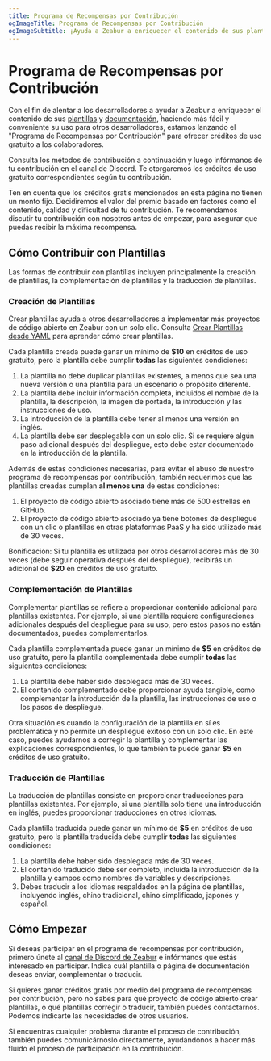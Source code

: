 ```yaml
---
title: Programa de Recompensas por Contribución
ogImageTitle: Programa de Recompensas por Contribución
ogImageSubtitle: ¡Ayuda a Zeabur a enriquecer el contenido de sus plantillas y documentación y gana créditos de uso gratis!
---
```


# Programa de Recompensas por Contribución

Con el fin de alentar a los desarrolladores a ayudar a Zeabur a enriquecer el contenido de sus [plantillas](https://zeabur.com/templates) y [documentación](https://zeabur.com/docs), haciendo más fácil y conveniente su uso para otros desarrolladores, estamos lanzando el "Programa de Recompensas por Contribución" para ofrecer créditos de uso gratuito a los colaboradores.

Consulta los métodos de contribución a continuación y luego infórmanos de tu contribución en el canal de Discord. Te otorgaremos los créditos de uso gratuito correspondientes según tu contribución.

Ten en cuenta que los créditos gratis mencionados en esta página no tienen un monto fijo. Decidiremos el valor del premio basado en factores como el contenido, calidad y dificultad de tu contribución. Te recomendamos discutir tu contribución con nosotros antes de empezar, para asegurar que puedas recibir la máxima recompensa.

## Cómo Contribuir con Plantillas

Las formas de contribuir con plantillas incluyen principalmente la creación de plantillas, la complementación de plantillas y la traducción de plantillas.

### Creación de Plantillas

Crear plantillas ayuda a otros desarrolladores a implementar más proyectos de código abierto en Zeabur con un solo clic. Consulta [Crear Plantillas desde YAML](../template/template-in-code) para aprender cómo crear plantillas.

Cada plantilla creada puede ganar un mínimo de **$10** en créditos de uso gratuito, pero la plantilla debe cumplir **todas** las siguientes condiciones:

1. La plantilla no debe duplicar plantillas existentes, a menos que sea una nueva versión o una plantilla para un escenario o propósito diferente.
2. La plantilla debe incluir información completa, incluidos el nombre de la plantilla, la descripción, la imagen de portada, la introducción y las instrucciones de uso.
3. La introducción de la plantilla debe tener al menos una versión en inglés.
4. La plantilla debe ser desplegable con un solo clic. Si se requiere algún paso adicional después del despliegue, esto debe estar documentado en la introducción de la plantilla.

Además de estas condiciones necesarias, para evitar el abuso de nuestro programa de recompensas por contribución, también requerimos que las plantillas creadas cumplan **al menos una** de estas condiciones:

1. El proyecto de código abierto asociado tiene más de 500 estrellas en GitHub.
2. El proyecto de código abierto asociado ya tiene botones de despliegue con un clic o plantillas en otras plataformas PaaS y ha sido utilizado más de 30 veces.

Bonificación: Si tu plantilla es utilizada por otros desarrolladores más de 30 veces (debe seguir operativa después del despliegue), recibirás un adicional de **$20** en créditos de uso gratuito.

### Complementación de Plantillas

Complementar plantillas se refiere a proporcionar contenido adicional para plantillas existentes. Por ejemplo, si una plantilla requiere configuraciones adicionales después del despliegue para su uso, pero estos pasos no están documentados, puedes complementarlos.

Cada plantilla complementada puede ganar un mínimo de **$5** en créditos de uso gratuito, pero la plantilla complementada debe cumplir **todas** las siguientes condiciones:

1. La plantilla debe haber sido desplegada más de 30 veces.
2. El contenido complementado debe proporcionar ayuda tangible, como complementar la introducción de la plantilla, las instrucciones de uso o los pasos de despliegue.

Otra situación es cuando la configuración de la plantilla en sí es problemática y no permite un despliegue exitoso con un solo clic. En este caso, puedes ayudarnos a corregir la plantilla y complementar las explicaciones correspondientes, lo que también te puede ganar **$5** en créditos de uso gratuito.

### Traducción de Plantillas

La traducción de plantillas consiste en proporcionar traducciones para plantillas existentes. Por ejemplo, si una plantilla solo tiene una introducción en inglés, puedes proporcionar traducciones en otros idiomas.

Cada plantilla traducida puede ganar un mínimo de **$5** en créditos de uso gratuito, pero la plantilla traducida debe cumplir **todas** las siguientes condiciones:

1. La plantilla debe haber sido desplegada más de 30 veces.
2. El contenido traducido debe ser completo, incluida la introducción de la plantilla y campos como nombres de variables y descripciones.
3. Debes traducir a los idiomas respaldados en la página de plantillas, incluyendo inglés, chino tradicional, chino simplificado, japonés y español.

## Cómo Empezar

Si deseas participar en el programa de recompensas por contribución, primero únete al [canal de Discord de Zeabur](https://zeabur.com/dc) e infórmanos que estás interesado en participar. Indica cuál plantilla o página de documentación deseas enviar, complementar o traducir.

Si quieres ganar créditos gratis por medio del programa de recompensas por contribución, pero no sabes para qué proyecto de código abierto crear plantillas, o qué plantillas corregir o traducir, también puedes contactarnos. Podemos indicarte las necesidades de otros usuarios.

Si encuentras cualquier problema durante el proceso de contribución, también puedes comunicárnoslo directamente, ayudándonos a hacer más fluido el proceso de participación en la contribución.
